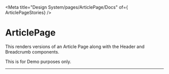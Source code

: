 
<Meta title="Design System/pages/ArticlePage/Docs" of={ ArticlePageStories} />

# ArticlePage

This renders versions of an Article Page along with the Header and Breadcrumb components.

This is for Demo purposes only.

---

<Stories />
